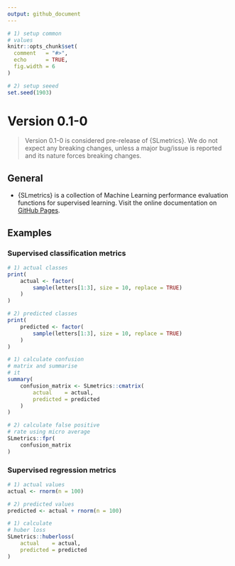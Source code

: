 ```yaml
---
output: github_document
---
```


```r
# 1) setup common
# values
knitr::opts_chunk$set(
  comment   = "#>", 
  echo      = TRUE, 
  fig.width = 6
)

# 2) setup seeed
set.seed(1903) 
```

# Version 0.1-0

> Version 0.1-0 is considered pre-release of {SLmetrics}. We do not
> expect any breaking changes, unless a major bug/issue is reported and its nature
> forces breaking changes.

## General

* {SLmetrics} is a collection of Machine Learning performance evaluation functions for supervised learning. Visit the online documentation on [GitHub Pages](https://serkor1.github.io/SLmetrics/).

## Examples

### Supervised classification metrics

```r
# 1) actual classes
print(
    actual <- factor(
        sample(letters[1:3], size = 10, replace = TRUE)
    )
)

# 2) predicted classes
print(
    predicted <- factor(
        sample(letters[1:3], size = 10, replace = TRUE)
    )
)
```

```r
# 1) calculate confusion
# matrix and summarise
# it
summary(
    confusion_matrix <- SLmetrics::cmatrix(
        actual    = actual,
        predicted = predicted
    )
)

# 2) calculate false positive
# rate using micro average
SLmetrics::fpr(
    confusion_matrix
)
```


### Supervised regression metrics

```r
# 1) actual values
actual <- rnorm(n = 100)

# 2) predicted values
predicted <- actual + rnorm(n = 100)
```


```r
# 1) calculate
# huber loss
SLmetrics::huberloss(
    actual    = actual,
    predicted = predicted
)
```